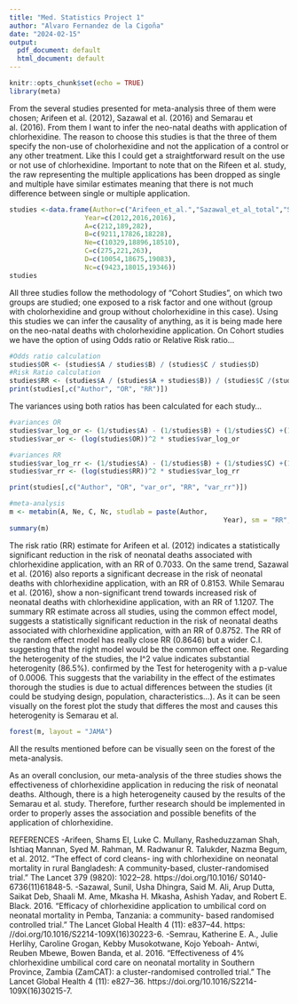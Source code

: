 ```yaml
---
title: "Med. Statistics Project 1"
author: "Alvaro Fernandez de la Cigoña"
date: "2024-02-15"
output:
  pdf_document: default
  html_document: default
---
```


```R
knitr::opts_chunk$set(echo = TRUE)
library(meta)
```



From the several studies presented for meta-analysis three of them were chosen; Arifeen et al. (2012), Sazawal et al. (2016) and Semarau et al. (2016). From them I want to infer the neo-natal deaths with application of chlorhexidine. 
The reason to choose this studies is that the three of them specify the non-use of cholorhexidine and not the application of a control or any other treatment. Like this I could get a straightforward result on the use or not use of chlorhexidine. Important to note that on the Rifeen et al. study, the raw representing the multiple applications has been dropped as single and multiple have similar estimates meaning that there is not much difference between single or multiple application.



```R
studies <-data.frame(Author=c("Arifeen_et_al.","Sazawal_et_al_total","Semarau_et_al"),
                   Year=c(2012,2016,2016),
                   A=c(212,189,282),
                   B=c(9211,17826,18228),
                   Ne=c(10329,18896,18510),
                   C=c(275,221,263),
                   D=c(10054,18675,19083),
                   Nc=c(9423,18015,19346))
studies
```



All three studies follow the methodology of "Cohort Studies", on which two groups are studied; one exposed to a risk factor and one without (group with cholorhexidine and group without cholorhexidine in this case). Using this studies we can infer the causality of anything, as it is being made here on the neo-natal deaths with cholorhexidine application. On Cohort studies we have the option of using Odds ratio or Relative Risk ratio...



```R
#Odds ratio calculation
studies$OR <- (studies$A / studies$B) / (studies$C / studies$D)
#Risk Ratio calculation
studies$RR <- (studies$A / (studies$A + studies$B)) / (studies$C /(studies$C + studies$D))
print(studies[,c("Author", "OR", "RR")])
```



The variances using both ratios has been calculated for each study...



````R
#variances OR
studies$var_log_or <- (1/studies$A) - (1/studies$B) + (1/studies$C) +(1/studies$D)
studies$var_or <- (log(studies$OR))^2 * studies$var_log_or

#variances RR
studies$var_log_rr <- (1/studies$A) - (1/studies$B) + (1/studies$C) +(1/studies$D)
studies$var_rr <- (log(studies$RR))^2 * studies$var_log_rr

print(studies[,c("Author", "OR", "var_or", "RR", "var_rr")])
````



```R
#meta-analysis
m <- metabin(A, Ne, C, Nc, studlab = paste(Author,
                                                      Year), sm = "RR", method = "I", data = studies)
summary(m)
```



The risk ratio (RR) estimate for Arifeen et al. (2012) indicates a statistically significant reduction in the risk of neonatal deaths associated with chlorhexidine application, with an RR of 0.7033. On the same trend, Sazawal et al. (2016) also reports a significant decrease in the risk of neonatal deaths with chlorhexidine application, with an RR of 0.8153. While Semarau et al. (2016), show a non-significant trend towards increased risk of neonatal deaths with chlorhexidine application, with an RR of 1.1207.
The summary RR estimate across all studies, using the common effect model, suggests a statistically significant reduction in the risk of neonatal deaths associated with chlorhexidine application, with an RR of 0.8752. The RR of the random effect model has really close RR (0.8646) but a wider C.I. suggesting that the right model would be the common effect one.
Regarding the heterogenity of the studies, the I^2 value indicates substantial heterogenity (86.5%). confirmed by the Test for heterogenity with a p-value of 0.0006. This suggests that the variability in the effect of the estimates thorough the studies is due to actual differences between the studies (it could be studying design, population, characteristics...). As it can be seen visually on the forest plot the study that differes the most and causes this heterogenity  is Semarau et al.



```R
forest(m, layout = "JAMA")
```


All the results mentioned before can be visually seen on the forest of the meta-analysis.


As an overall conclusion, our meta-analysis of the three studies shows the effectiveness of chlorhexidine application in reducing the risk of neonatal deaths. Although, there is a high heterogeneity caused by the results of the Semarau et al. study. Therefore, further research should be implemented in order to properly asses the association and possible benefits of the application of chlorhexidine.



REFERENCES
-Arifeen, Shams El, Luke C. Mullany, Rasheduzzaman Shah, Ishtiaq Mannan, Syed M. Rahman, M. Radwanur R. Talukder, Nazma Begum, et al. 2012. “The effect of cord cleans- ing with chlorhexidine on neonatal mortality in rural Bangladesh: A community-based, cluster-randomised trial.” The Lancet 379 (9820): 1022–28. https://doi.org/10.1016/ S0140-6736(11)61848-5.
-Sazawal, Sunil, Usha Dhingra, Said M. Ali, Arup Dutta, Saikat Deb, Shaali M. Ame, Mkasha H. Mkasha, Ashish Yadav, and Robert E. Black. 2016. “Efficacy of chlorhexidine application to umbilical cord on neonatal mortality in Pemba, Tanzania: a community- based randomised controlled trial.” The Lancet Global Health 4 (11): e837–44. https: //doi.org/10.1016/S2214-109X(16)30223-6.
-Semrau, Katherine E. A., Julie Herlihy, Caroline Grogan, Kebby Musokotwane, Kojo Yeboah- Antwi, Reuben Mbewe, Bowen Banda, et al. 2016. “Effectiveness of 4% chlorhexidine umbilical cord care on neonatal mortality in Southern Province, Zambia (ZamCAT): a cluster-randomised controlled trial.” The Lancet Global Health 4 (11): e827–36. https://doi.org/10.1016/S2214-109X(16)30215-7.